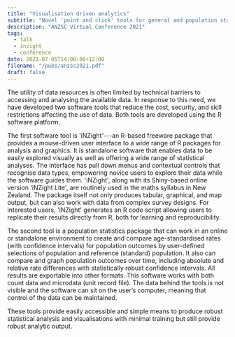 ```yaml
---
title: "Visualisation driven analytics"
subtitle: "Novel 'point and click' tools for general and population statistical analysis"
description: "ANZSC Virtual Conference 2021"
tags:
  - talk
  - inzight
  - conference
date: 2021-07-05T14:00:00+12:00
filename: "/pubs/anzsc2021.pdf"
draft: false
---
```


The utility of data resources is often limited by technical barriers to accessing and analysing the available data. In response to this need, we have developed two software tools that reduce the cost, security, and skill restrictions affecting the use of data. Both tools are developed using the R software platform.

The first software tool is 'iNZight'---an R-based freeware package that provides a mouse-driven user interface to a wide range of R packages for analysis and graphics. It is standalone software that enables data to be easily explored visually as well as offering a wide range of statistical analyses. The interface has pull down menus and contextual controls that recognise data types, empowering novice users to explore their data while the software guides them. 'iNZight', along with its Shiny-based online version 'iNZight Lite', are routinely used in the maths syllabus in New Zealand. The package itself not only produces tabular, graphical, and map output, but can also work with data from complex survey designs. For interested users, 'iNZight' generates an R code script allowing users to replicate their results directly from R, both for learning and reproducibility.

The second tool is a population statistics package that can work in an online or standalone environment to create and compare age-standardised rates (with confidence intervals) for population outcomes by user-defined selections of population and reference (standard) population. It also can compare and graph population outcomes over time, including absolute and relative rate differences with statistically robust confidence intervals. All results are exportable into other formats. This software works with both count data and microdata (unit record file). The data behind the tools is not visible and the software can sit on the user’s computer, meaning that control of the data can be maintained.

These tools provide easily accessible and simple means to produce robust statistical analysis and visualisations with minimal training but still provide robust analytic output.
